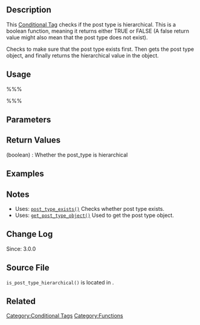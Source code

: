 {{Languages|
{{en|Function Reference/is_post_type_hierarchical}}
{{it|Riferimento_funzioni/is_post_type_hierarchical}}
}}
==Description==
This [[Conditional Tags|Conditional Tag]] checks if the post type is hierarchical. This is a boolean function, meaning it returns either TRUE or FALSE (A false return value might also mean that the post type does not exist).

Checks to make sure that the post type exists first. Then gets the post type object, and finally returns the hierarchical value in the object. 

==Usage==
%%%<?php is_post_type_hierarchical( $post_type) ?>%%%

==Parameters==
{{Parameter|$post_type|string|Name of post type}}

==Return Values==
; (boolean) : Whether the post_type is hierarchical

==Examples==
<!-- Need creative examples. Feel free to link to external examples. -->


==Notes==
* Uses: [[Function_Reference/post_type_exists|<tt>post_type_exists()</tt>]] Checks whether post type exists.
* Uses: [[Function_Reference/get_post_type_object|<tt>get_post_type_object()</tt>]] Used to get the post type object.

==Change Log==
Since: 3.0.0

==Source File==
<!-- Need links to current source code files -->
<tt>is_post_type_hierarchical()</tt> is located in {{Trac|wp-includes/post.php}}.

==Related==

{{Conditional Tags}}

{{Post Type Tags}}

{{Tag Footer}}

[[Category:Conditional Tags]]
[[Category:Functions]]